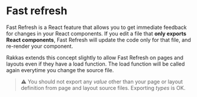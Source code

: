# Fast refresh

Fast Refresh is a React feature that allows you to get immediate feedback for changes in your React components. If you edit a file that **only exports React components**, Fast Refresh will update the code only for that file, and re-render your component.

Rakkas extends this concept slightly to allow Fast Refresh on pages and layouts even if they have a load function. The load function will be called again everytime you change the source file.

> ⚠️ You should not export any _value_ other than your page or layout definition from page and layout source files. Exporting _types_ is OK.

